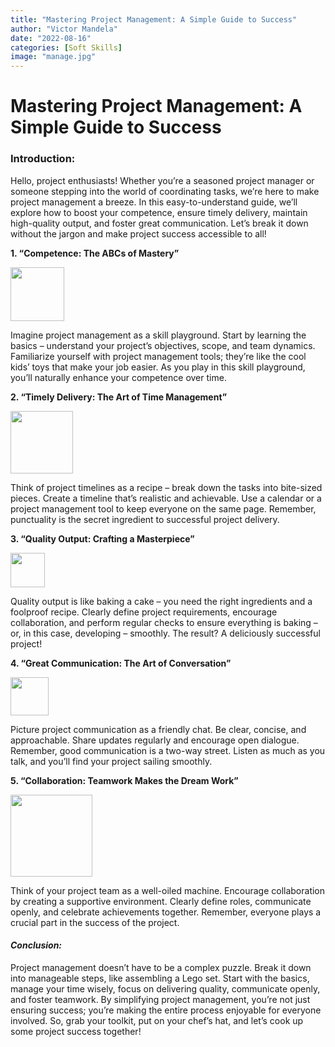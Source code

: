```yaml
---
title: "Mastering Project Management: A Simple Guide to Success"
author: "Victor Mandela"
date: "2022-08-16"
categories: [Soft Skills]
image: "manage.jpg"
---
```


# Mastering Project Management: A Simple Guide to Success

### Introduction:

Hello, project enthusiasts! Whether you're a seasoned project manager or someone stepping into the world of coordinating tasks, we're here to make project management a breeze. In this easy-to-understand guide, we'll explore how to boost your competence, ensure timely delivery, maintain high-quality output, and foster great communication. Let's break it down without the jargon and make project success accessible to all!

**1. "Competence: The ABCs of Mastery"**

![](images/Bulb%20Clipart%20Hd%20PNG,%20T%20Bulb%20Icon%20Vector%20T%20Bulb%20Ideas%20Symbol%20Illustration,%20Bulb%20Icons,%20Symbol%20Icons,%20Electricity%20Clipart%20PNG%20Image%20For%20Free%20Download.jpg){fig-align="center" width="86"}

Imagine project management as a skill playground. Start by learning the basics -- understand your project's objectives, scope, and team dynamics. Familiarize yourself with project management tools; they're like the cool kids' toys that make your job easier. As you play in this skill playground, you'll naturally enhance your competence over time.

**2. "Timely Delivery: The Art of Time Management"**

![](images/Primary%20Drive%20520%20ORH%20X-Ring%20Chain%20520x112%20for%20Honda%20Cbr500r%20(abs)%202013-2017.jpg){fig-align="center" width="100"}

Think of project timelines as a recipe -- break down the tasks into bite-sized pieces. Create a timeline that's realistic and achievable. Use a calendar or a project management tool to keep everyone on the same page. Remember, punctuality is the secret ingredient to successful project delivery.

**3. "Quality Output: Crafting a Masterpiece"**

![](images/Like%20Icon%20Clipart%20Transparent%20PNG%20Hd,%20Vector%20Like%20Icon,%20Like%20Icons,%20Thumb%20Clipart,%20Hand%20PNG%20Image%20For%20Free%20Download.jpg){fig-align="center" width="55"}

Quality output is like baking a cake -- you need the right ingredients and a foolproof recipe. Clearly define project requirements, encourage collaboration, and perform regular checks to ensure everything is baking -- or, in this case, developing -- smoothly. The result? A deliciously successful project!

**4. "Great Communication: The Art of Conversation"**

![](images/Loud%20Speakers%20Clipart%20Transparent%20PNG%20Hd,%20Loud%20Speaker%20Icon%20Design,%20Loud%20Speaker,%20Megaphone,%20Loud%20Speaker%20Png%20PNG%20Image%20For%20Free%20Download.jpg){fig-align="center" width="61"}

Picture project communication as a friendly chat. Be clear, concise, and approachable. Share updates regularly and encourage open dialogue. Remember, good communication is a two-way street. Listen as much as you talk, and you'll find your project sailing smoothly.

**5. "Collaboration: Teamwork Makes the Dream Work"**

![](images/5%20Steps%20To%20Awesome%20Community_%20Leaders%20Go%20Social.jpg){fig-align="center" width="131"}

Think of your project team as a well-oiled machine. Encourage collaboration by creating a supportive environment. Clearly define roles, communicate openly, and celebrate achievements together. Remember, everyone plays a crucial part in the success of the project.

#### ***Conclusion:***

Project management doesn't have to be a complex puzzle. Break it down into manageable steps, like assembling a Lego set. Start with the basics, manage your time wisely, focus on delivering quality, communicate openly, and foster teamwork. By simplifying project management, you're not just ensuring success; you're making the entire process enjoyable for everyone involved. So, grab your toolkit, put on your chef's hat, and let's cook up some project success together!

